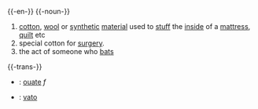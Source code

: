 {{-en-}}
{{-noun-}}
# [[cotton]], [[wool]] or [[synthetic]] [[material]] used to [[stuff]] the [[inside]] of a [[mattress]], [[quilt]] etc
# special cotton for [[surgery]].
# the act of someone who [[bat]]s
{{wikipediapar|batting (cricket)}}
{{wikipediapar|batting (baseball)}}



{{-trans-}}

* {{fr}} : [[ouate]] ''f''
* {{io}} : [[vato]]